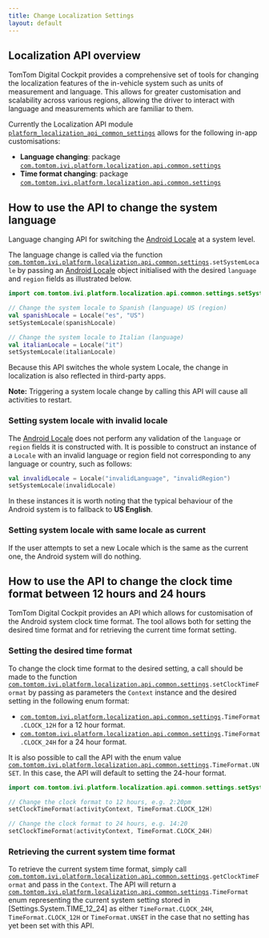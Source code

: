 ```yaml
---
title: Change Localization Settings
layout: default
---
```


## Localization API overview

TomTom Digital Cockpit provides a comprehensive set of tools for changing the localization
features of the in-vehicle system such as units of measurement and language.
This allows for greater customisation and scalability across various regions, allowing the driver
to interact with language and measurements which are familiar to them.

Currently the Localization API module [`platform_localization_api_common_settings`](TTIVI_PLATFORM_API)
allows for the following in-app customisations:
- __Language changing__: package [`com.tomtom.ivi.platform.localization.api.common.settings`](TTIVI_PLATFORM_API)
- __Time format changing__: package [`com.tomtom.ivi.platform.localization.api.common.settings`](TTIVI_PLATFORM_API)

## How to use the API to change the system language

Language changing API for switching the 
[Android Locale](https://developer.android.com/reference/java/util/Locale) at a system level.

The language change is called via the function [`com.tomtom.ivi.platform.localization.api.common.settings`](TTIVI_PLATFORM_API)`.setSystemLocale`
by passing an [Android Locale](https://developer.android.com/reference/kotlin/java/util/Locale)
object initialised with the desired `language` and `region` fields as illustrated below.

```kotlin
import com.tomtom.ivi.platform.localization.api.common.settings.setSystemLocale

// Change the system locale to Spanish (language) US (region)
val spanishLocale = Locale("es", "US")
setSystemLocale(spanishLocale)

// Change the system locale to Italian (language)
val italianLocale = Locale("it")
setSystemLocale(italianLocale)
```

Because this API switches the whole system Locale, the change in localization 
is also reflected in third-party apps.

__Note:__ Triggering a system locale change by calling this API will cause all activities to restart.

### Setting system locale with invalid locale

The [Android Locale](https://developer.android.com/reference/kotlin/java/util/Locale) does not 
perform any validation of the `language` or `region` fields it is constructed with. It is possible 
to construct an instance of a `Locale` with an invalid language or region field not corresponding to 
any language or country, such as follows:

```kotlin
val invalidLocale = Locale("invalidLanguage", "invalidRegion")
setSystemLocale(invalidLocale)
```

In these instances it is worth noting that the typical behaviour of the Android system is to fallback
to __US English__.

### Setting system locale with same locale as current

If the user attempts to set a new Locale which is the same as the current one, the Android system
will do nothing.

## How to use the API to change the clock time format between 12 hours and 24 hours

TomTom Digital Cockpit provides an API which allows for customisation of the Android system clock
time format. The tool allows both for setting the desired time format and for retrieving the current
time format setting.

### Setting the desired time format

To change the clock time format to the desired setting, a call should be made to the function
[`com.tomtom.ivi.platform.localization.api.common.settings`](TTIVI_PLATFORM_API)`.setClockTimeFormat`
by passing as parameters the `Context` instance and the desired setting in the following enum
format:
- [`com.tomtom.ivi.platform.localization.api.common.settings`](TTIVI_PLATFORM_API)`.TimeFormat.CLOCK_12H` for a 12 hour format.
- [`com.tomtom.ivi.platform.localization.api.common.settings`](TTIVI_PLATFORM_API)`.TimeFormat.CLOCK_24H` for a 24 hour format.

It is also possible to call the API with the enum value [`com.tomtom.ivi.platform.localization.api.common.settings`](TTIVI_PLATFORM_API)`.TimeFormat.UNSET`.
In this case, the API will default to setting the 24-hour format.

```kotlin
import com.tomtom.ivi.platform.localization.api.common.settings.setSystemLocale

// Change the clock format to 12 hours, e.g. 2:20pm
setClockTimeFormat(activityContext, TimeFormat.CLOCK_12H)

// Change the clock format to 24 hours, e.g. 14:20
setClockTimeFormat(activityContext, TimeFormat.CLOCK_24H)
```

### Retrieving the current system time format

To retrieve the current system time format, simply call
[`com.tomtom.ivi.platform.localization.api.common.settings`](TTIVI_PLATFORM_API)`.getClockTimeFormat`
and pass in the `Context`. The API will return a
[`com.tomtom.ivi.platform.localization.api.common.settings`](TTIVI_PLATFORM_API)`.TimeFormat` enum
representing the current system setting stored in [Settings.System.TIME_12_24] as either
`TimeFormat.CLOCK_24H`, `TimeFormat.CLOCK_12H` or `TimeFormat.UNSET` in the case that no setting has
yet been set with this API.
